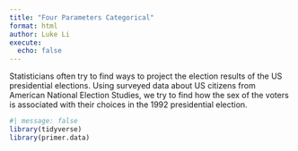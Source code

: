 ```yaml
---
title: "Four Parameters Categorical"
format: html
author: Luke Li
execute: 
  echo: false
---
```


Statisticians often try to find ways to project the election results of the US presidential elections. Using surveyed data about US citizens from American National Election Studies, we try to find how the sex of the voters is associated with their choices in the 1992 presidential election.

```r
#| message: false
library(tidyverse)
library(primer.data)
```
